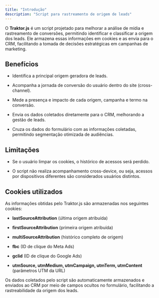 ---
title: "Introdução"
description: "Script para rastreamento de origem de leads"
---

O **Traktor.js** é um script projetado para melhorar a análise de mídia e rastreamento de conversões, permitindo identificar e classificar a origem dos leads. Ele armazena essas informações em cookies e as envia para o CRM, facilitando a tomada de decisões estratégicas em campanhas de marketing.

## Benefícios

- Identifica a principal origem geradora de leads.

- Acompanha a jornada de conversão do usuário dentro do site (cross-channel).

- Mede a presença e impacto de cada origem, campanha e termo na conversão.

- Envia os dados coletados diretamente para o CRM, melhorando a gestão de leads.

- Cruza os dados do formulário com as informações coletadas, permitindo segmentação otimizada de audiências.

## Limitações

- Se o usuário limpar os cookies, o histórico de acessos será perdido.

- O script não realiza acompanhamento cross-device, ou seja, acessos por dispositivos diferentes são considerados usuários distintos.

## Cookies utilizados

As informações obtidas pelo Traktor.js são armazenadas nos seguintes cookies:

- **lastSourceAttribution** (última origem atribuída)

- **firstSourceAttribution** (primeira origem atribuída)

- **multiSourceAttribution** (histórico completo de origem)

- **fbc** (ID de clique do Meta Ads)

- **gclid** (ID de clique do Google Ads)

- **utmSource, utmMedium, utmCampaign, utmTerm, utmContent** (parâmetros UTM da URL)

<Card title="Integração com CRM" icon="database">
  Os dados coletados pelo script são automaticamente armazenados e enviados ao
  CRM por meio de campos ocultos no formulário, facilitando a rastreabilidade da
  origem dos leads.
</Card>
